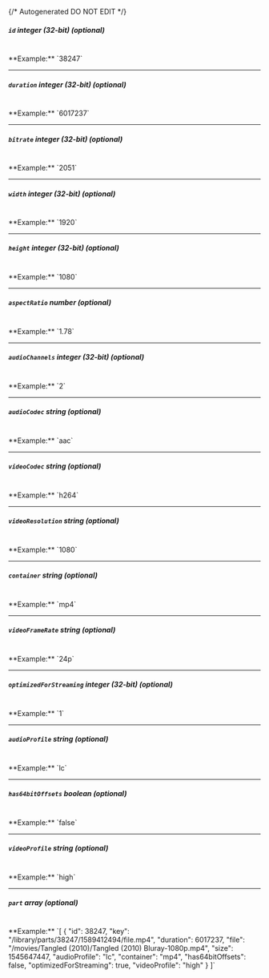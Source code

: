 {/* Autogenerated DO NOT EDIT  */}
##### `id` _integer (32-bit) (optional)_
<br/>
**Example:** `38247`

---
##### `duration` _integer (32-bit) (optional)_
<br/>
**Example:** `6017237`

---
##### `bitrate` _integer (32-bit) (optional)_
<br/>
**Example:** `2051`

---
##### `width` _integer (32-bit) (optional)_
<br/>
**Example:** `1920`

---
##### `height` _integer (32-bit) (optional)_
<br/>
**Example:** `1080`

---
##### `aspectRatio` _number (optional)_
<br/>
**Example:** `1.78`

---
##### `audioChannels` _integer (32-bit) (optional)_
<br/>
**Example:** `2`

---
##### `audioCodec` _string (optional)_
<br/>
**Example:** `aac`

---
##### `videoCodec` _string (optional)_
<br/>
**Example:** `h264`

---
##### `videoResolution` _string (optional)_
<br/>
**Example:** `1080`

---
##### `container` _string (optional)_
<br/>
**Example:** `mp4`

---
##### `videoFrameRate` _string (optional)_
<br/>
**Example:** `24p`

---
##### `optimizedForStreaming` _integer (32-bit) (optional)_
<br/>
**Example:** `1`

---
##### `audioProfile` _string (optional)_
<br/>
**Example:** `lc`

---
##### `has64bitOffsets` _boolean (optional)_
<br/>
**Example:** `false`

---
##### `videoProfile` _string (optional)_
<br/>
**Example:** `high`

---
##### `part` _array (optional)_
<br/>
**Example:** `[
{
"id": 38247,
"key": "/library/parts/38247/1589412494/file.mp4",
"duration": 6017237,
"file": "/movies/Tangled (2010)/Tangled (2010) Bluray-1080p.mp4",
"size": 1545647447,
"audioProfile": "lc",
"container": "mp4",
"has64bitOffsets": false,
"optimizedForStreaming": true,
"videoProfile": "high"
}
]`


